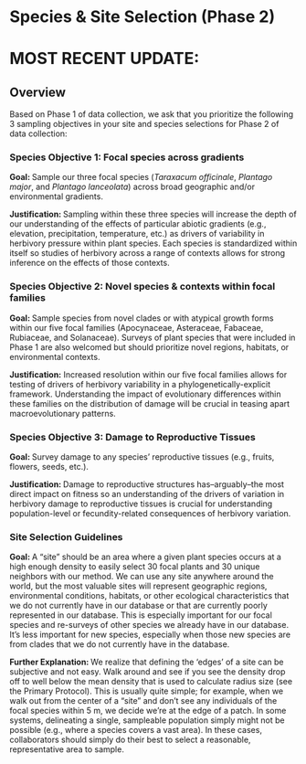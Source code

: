 # Species & Site Selection (Phase 2) {#sec-species_site}

# MOST RECENT UPDATE: 

## Overview

Based on Phase 1 of data collection, we ask that you prioritize the following 3 sampling objectives in your site and species selections for Phase 2 of data collection:

### Species Objective 1: Focal species across gradients

**Goal: **Sample our three focal species (_Taraxacum officinale_, _Plantago major_, and _Plantago lanceolata_) across broad geographic and/or environmental gradients.

**Justification: **Sampling within these three species will increase the depth of our understanding of the effects of particular abiotic gradients (e.g., elevation, precipitation, temperature, etc.) as drivers of variability in herbivory pressure within plant species. Each species is standardized within itself so studies of herbivory across a range of contexts allows for strong inference on the effects of those contexts.

### Species Objective 2: Novel species & contexts within focal families

**Goal: **Sample species from novel clades or with atypical growth forms within our five focal families (Apocynaceae, Asteraceae, Fabaceae, Rubiaceae, and Solanaceae). Surveys of plant species that were included in Phase 1 are also welcomed but should prioritize novel regions, habitats, or environmental contexts.

**Justification:** Increased resolution within our five focal families allows for testing of drivers of herbivory variability in a phylogenetically-explicit framework. Understanding the impact of evolutionary differences within these families on the distribution of damage will be crucial in teasing apart macroevolutionary patterns.

### Species Objective 3: Damage to Reproductive Tissues

**Goal: **Survey damage to any species’ reproductive tissues (e.g., fruits, flowers, seeds, etc.).

**Justification: **Damage to reproductive structures has–arguably–the most direct impact on fitness so an understanding of the drivers of variation in herbivory damage to reproductive tissues is crucial for understanding population-level or fecundity-related consequences of herbivory variation.

### Site Selection Guidelines

**Goal: **A “site” should be an area where a given plant species occurs at a high enough density to easily select 30 focal plants and 30 unique neighbors with our method. We can use any site anywhere around the world, but the most valuable sites will represent geographic regions, environmental conditions, habitats, or other ecological characteristics that we do not currently have in our database or that are currently poorly represented in our database. This is especially important for our focal species and re-surveys of other species we already have in our database. It’s less important for new species, especially when those new species are from clades that we do not currently have in the database.

**Further Explanation: **We realize that defining the ‘edges’ of a site can be subjective and not easy. Walk around and see if you see the density drop off to well below the mean density that is used to calculate radius size (see the Primary Protocol). This is usually quite simple; for example, when we walk out from the center of a “site” and don’t see any individuals of the focal species within 5 m, we decide we’re at the edge of a patch. In some systems, delineating a single, sampleable population simply might not be possible (e.g., where a species covers a vast area). In these cases, collaborators should simply do their best to select a reasonable, representative area to sample.
